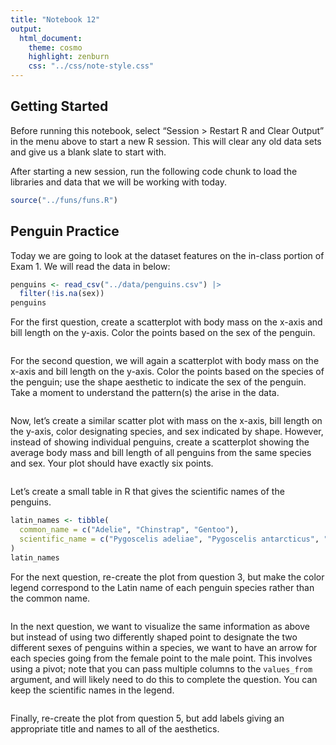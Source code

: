 ```yaml
---
title: "Notebook 12"
output:
  html_document:
    theme: cosmo
    highlight: zenburn
    css: "../css/note-style.css"
---
```


## Getting Started

Before running this notebook, select "Session > Restart R and Clear Output" in
the menu above to start a new R session. This will clear any old data sets and
give us a blank slate to start with.

After starting a new session, run the following code chunk to load the
libraries and data that we will be working with today.

```r
source("../funs/funs.R")
```

## Penguin Practice

Today we are going to look at the dataset features on the in-class portion of
Exam 1. We will read the data in below:

```r
penguins <- read_csv("../data/penguins.csv") |>
  filter(!is.na(sex))
penguins
```

For the first question, create a scatterplot with body mass on the x-axis and
bill length on the y-axis. Color the points based on the sex of the penguin.

```r

```

For the second question, we will again a scatterplot with body mass on the
x-axis and bill length on the y-axis. Color the points based on the species of
the penguin; use the shape aesthetic to indicate the sex of the penguin. Take
a moment to understand the pattern(s) the arise in the data.

```r

```

Now, let's create a similar scatter plot with mass on the x-axis, bill length
on the y-axis, color designating species, and sex indicated by shape. However,
instead of showing individual penguins, create a scatterplot showing the average
body mass and bill length of all penguins from the same species and sex. Your
plot should have exactly six points.

```r

```

Let's create a small table in R that gives the scientific names of the penguins.

```r
latin_names <- tibble(
  common_name = c("Adelie", "Chinstrap", "Gentoo"),
  scientific_name = c("Pygoscelis adeliae", "Pygoscelis antarcticus", "Pygoscelis papua")
)
latin_names
```

For the next question, re-create the plot from question 3, but make the color
legend correspond to the Latin name of each penguin species rather than the
common name.

```r

```

In the next question, we want to visualize the same information as above but
instead of using two differently shaped point to designate the two different
sexes of penguins within a species, we want to have an arrow for each species
going from the female point to the male point. This involves using a pivot;
note that you can pass multiple columns to the `values_from` argument, and will
likely need to do this to complete the question. You can keep the scientific
names in the legend.

```r

```

Finally, re-create the plot from question 5, but add labels giving an 
appropriate title and names to all of the aesthetics.

```r

```
